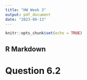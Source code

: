 ```yaml
---
title: "HW Week 3"
output: pdf_document
date: "2023-09-13"
---
```


```r
knitr::opts_chunk$set(echo = TRUE)
```

## R Markdown

# Question 6.2
